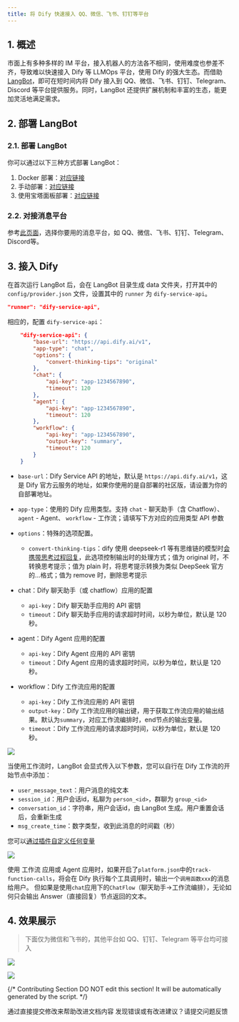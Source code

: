 ```yaml
---
title: 将 Dify 快速接入 QQ、微信、飞书、钉钉等平台
---
```


## 1. 概述

市面上有多种多样的 IM 平台，接入机器人的方法各不相同，使用难度也参差不齐，导致难以快速接入 Dify 等 LLMOps 平台，使用 Dify 的强大生态。而借助 [LangBot](https://github.com/RockChinQ/LangBot)，即可在短时间内将 Dify 接入到 QQ、微信、飞书、钉钉、Telegram、Discord 等平台提供服务。同时，LangBot 还提供扩展机制和丰富的生态，能更加灵活地满足需求。

## 2. 部署 LangBot

### 2.1. 部署 LangBot

你可以通过以下三种方式部署 LangBot：

1. Docker 部署：[对应链接](https://docs.langbot.app/deploy/langbot/docker.html)
2. 手动部署：[对应链接](https://docs.langbot.app/deploy/langbot/one-click/bt.html)
3. 使用宝塔面板部署：[对应链接](https://docs.langbot.app/deploy/langbot/manual.html)

### 2.2. 对接消息平台

参考[此页面](https://docs.langbot.app/deploy/platforms/readme.html)，选择你要用的消息平台，如 QQ、微信、飞书、钉钉、Telegram、Discord等。

## 3. 接入 Dify

在首次运行 LangBot 后，会在 LangBot 目录生成 data 文件夹，打开其中的 `config/provider.json` 文件，设置其中的 `runner` 为 `dify-service-api`。

```json
"runner": "dify-service-api",
```

相应的，配置 `dify-service-api`：

```json
    "dify-service-api": {
        "base-url": "https://api.dify.ai/v1",
        "app-type": "chat",
        "options": {
            "convert-thinking-tips": "original"
        },
        "chat": {
            "api-key": "app-1234567890",
            "timeout": 120
        },
        "agent": {
            "api-key": "app-1234567890",
            "timeout": 120
        },
        "workflow": {
            "api-key": "app-1234567890",
            "output-key": "summary",
            "timeout": 120
        }
    }
```

- `base-url`：Dify Service API 的地址，默认是 `https://api.dify.ai/v1`，这是 Dify 官方云服务的地址，如果你使用的是自部署的社区版，请设置为你的自部署地址。

- `app-type`：使用的 Dify 应用类型。支持 `chat` - 聊天助手（含 Chatflow）、 `agent` - Agent、 `workflow` - 工作流；请填写下方对应的应用类型 API 参数

- `options`：特殊的选项配置。
  - `convert-thinking-tips`：dify 使用 deepseek-r1 等有思维链的模型时[会携带思考过程回复](https://github.com/RockChinQ/LangBot/issues/1108)，此选项控制输出时的处理方式；值为 original 时，不转换思考提示；值为 plain 时，将思考提示转换为类似 DeepSeek 官方的<think>...</think>格式；值为 remove 时，删除思考提示
  
- 
  chat：Dify 聊天助手（或 chatflow）应用的配置
  
  - `api-key`：Dify 聊天助手应用的 API 密钥
  - `timeout`：Dify 聊天助手应用的请求超时时间，以秒为单位，默认是 120 秒。

- 
  agent：Dify Agent 应用的配置
  
  - `api-key`：Dify Agent 应用的 API 密钥
  - `timeout`：Dify Agent 应用的请求超时时间，以秒为单位，默认是 120 秒。

- 
  workflow：Dify 工作流应用的配置
  
  - `api-key`：Dify 工作流应用的 API 密钥
  - `output-key`：Dify 工作流应用的输出键，用于获取工作流应用的输出结果。默认为`summary`，对应工作流编排时，end节点的输出变量。
  - `timeout`：Dify 工作流应用的请求超时时间，以秒为单位，默认是 120 秒。

![](https://assets-docs.dify.ai/2025/03/a0359b706a8e7526c12487dc6d78c983.png)

当使用工作流时，LangBot 会显式传入以下参数，您可以自行在 Dify 工作流的开始节点中添加：

- `user_message_text`：用户消息的纯文本
- `session_id`：用户会话id，私聊为 `person_<id>`，群聊为 `group_<id>`
- `conversation_id`：字符串，用户会话id，由 LangBot 生成。用户重置会话后，会重新生成
- `msg_create_time`：数字类型，收到此消息的时间戳（秒）

您可以[通过插件自定义任何变量](https://docs.langbot.app/plugin/dev/api-ref.html#设置请求变量)

![](https://assets-docs.dify.ai/2025/03/6db041d813987581b27ce434001575bb.png)

使用 工作流 应用或 Agent 应用时，如果开启了`platform.json`中的`track-function-calls`，将会在 Dify 执行每个工具调用时，输出一个`调用函数xxx`的消息给用户。
但如果是使用`chat`应用下的`ChatFlow`（聊天助手->工作流编排），无论如何只会输出 Answer（直接回复）节点返回的文本。

## 4. 效果展示

> 下面仅为微信和飞书的，其他平台如 QQ、钉钉、Telegram 等平台均可接入

![](https://assets-docs.dify.ai/2025/03/88bfcb4e72ab852069d49104ad7aa51d.png)

![](https://assets-docs.dify.ai/2025/03/9682c62f9bcafcffb0b61c2b0f5a6cb1.png)

{/*
Contributing Section
DO NOT edit this section!
It will be automatically generated by the script.
*/}

<CardGroup cols="2">
    <Card
        title="编辑此页面"
        icon="pen-to-square"
        href="https://github.com/langgenius/dify-docs-mintlify/edit/main/zh-hans/learn-more/use-cases/connect-dify-to-various-im-platforms-by-using-langbot.mdx"
    >
        通过直接提交修改来帮助改进文档内容
    </Card>
    <Card
        title="提交问题"
        icon="github"
        href="https://github.com/langgenius/dify-docs-mintlify/issues/new?title=文档问题%3A%20ct-dify-to-various-im-platforms-by-using-lang&body=%23%23%20问题描述%0A%3C%21--%20请简要描述您发现的问题%20--%3E%0A%0A%23%23%20页面链接%0Ahttps%3A%2F%2Fgithub.com%2Flanggenius%2Fdify-docs-mintlify%2Fblob%2Fmain%2Fzh-hans/learn-more/use-cases%2Fconnect-dify-to-various-im-platforms-by-using-langbot.mdx%0A%0A%23%23%20建议修改%0A%3C%21--%20如果有具体的修改建议，请在此说明%20--%3E%0A%0A%3C%21--%20感谢您对文档质量的关注！%20--%3E"
    >
        发现错误或有改进建议？请提交问题反馈
    </Card>
</CardGroup>

